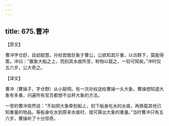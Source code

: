 ```yaml
---
---
---
```

title: 675.曹冲
---



【原文】

曹冲字仓舒，自幼聪慧。孙权尝致巨象于曹公，公欲知其斤重，以访群下，莫能得策。冲曰：“置象大船之上，而刻其水痕所至，称物以载之，一较可知矣。”冲时仅五六岁，公大奇之。

【译文】

曹冲（曹操子，字仓野）从小聪明。有一次孙权送给曹操一头大象，曹操想知道大象有多重，问遍所有官员都想不出秤大象的方法。

一旁的曹冲突然说：“不如把大象牵到船上，刻下船身吃水的水痕，再换载其他已知重量的物品，等船身吃水到原来水痕时，就可算出大象的重量。”当时曹冲只有五六岁，曹操听了十分惊奇。